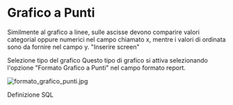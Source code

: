 # Grafico a Punti  

Similmente al grafico a linee, sulle ascisse devono comparire valori categorial oppure numerici nel campo chiamato x, mentre i valori di ordinata sono da fornire nel campo y.  "Inserire screen" 

 Selezione tipo del grafico Questo tipo di grafico si attiva selezionando l'opzione "Formato Grafico a Punti" nel campo formato report.  

![formato_grafico_punti.jpg](/UFR/imgs/formato_grafico_punti.jpg)

 

 Definizione SQL 